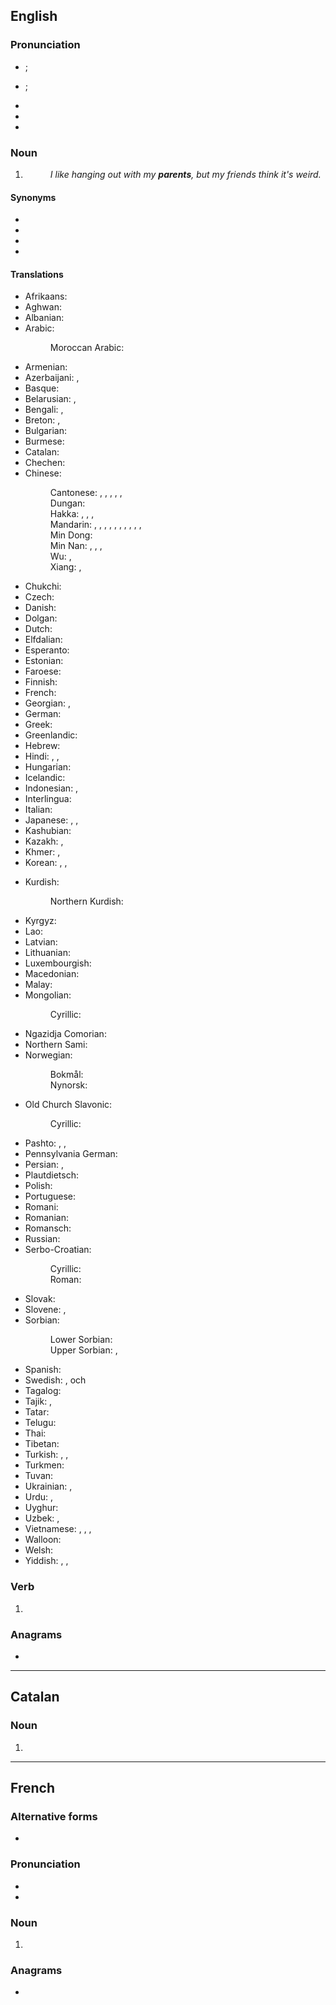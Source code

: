 ==English==

===Pronunciation===
* {{a|GenAm}} {{IPA|en|/ˈpɛɹənts/|/ˈpæɹənts/}}; {{enPR|pârʹ-ənts|părʹ-ənts}}
* {{a|RP}} {{IPA|en|/ˈpɛəɹənts/}}; {{enPR|pârʹ-ənts}}
* {{audio|en|en-us-parents.ogg|Audio (US)}}
* {{audio|en|En-uk-parents.ogg|Audio (UK)}}
* {{rhymes|en|ɛɹənts|æɹənts|ɛəɹənts|s=2}}

===Noun===
{{head|en|noun form}}

# {{plural of|en|parent}}
#: ''I like hanging out with my '''parents''', but my friends think it's weird.''

====Synonyms====
* {{l|en|folks}}
* {{l|en|parentals}}
* {{l|en|old fogies}}
* {{l|en|'rents}}

====Translations====
{{trans-top|one's parents}}
* Afrikaans: {{t+|af|ouers|p}}
* Aghwan: {{t|xag|𐔱𐔼𐕀𐔰𐔾𐔼𐕀}}
* Albanian: {{t+|sq|prind|m-p|alt=prindër}}
* Arabic: {{t|ar|وَالِدَانِ|m-d}}
*: Moroccan Arabic: {{t|ary|والدين|m|tr=wālidīn}}
* Armenian: {{t+|hy|ծնող|alt=ծնողներ}}
* Azerbaijani: {{t+|az|valideyn|p}}, {{t|az|ata-ana}}
* Basque: {{t+|eu|guraso}}
* Belarusian: {{t|be|бацька|m-p|alt=бацькі́}}, {{t|be|радзіцель|m-p|alt=радзі́целі}}
* Bengali: {{t|bn|মাতাপিতা}}, {{t|bn|অভিভাবক}}
* Breton: {{t+|br|tud|p}}, {{t+|br|kerent|p}}
* Bulgarian: {{t+|bg|родител|m-p|alt=роди́тели}}
* Burmese: {{t+|my|မိဘ}}
* Catalan: {{t+|ca|pares|m-p}}
* Chechen: {{t-needed|ce}}
* Chinese:
*: Cantonese: {{t|yue|父母|tr=fu6 mou5|}}, {{t|yue|雙親|}}, {{t|yue|双亲|tr=soeng1 can1|}}, {{t|yue|爹娘|tr=de1 noeng4|}}, {{t|yue|爺娘|}}, {{t|yue|爷娘|tr=je4 noeng4|}} {{qualifier|archaic}}
*: Dungan: {{t|dng|фуму}}
*: Hakka: {{t|hak|爺哀}}, {{t|hak|爷哀|tr=yà-ôi}}, {{t|hak|爺娘}}, {{t|hak|爷娘|tr=yà-ngiòng}}
*: Mandarin: {{t+|cmn|父母|tr=fùmǔ|}}, {{t+|cmn|爸媽|}}, {{t+|cmn|爸妈|tr=bàmā|}}, {{t+|cmn|雙親|}}, {{t+|cmn|双亲|tr=shuāngqīn|}}, {{t+|cmn|怙恃|tr=hùshì|}} {{qualifier|classical}}, {{t+|cmn|爹娘|tr=diēniáng|}}, {{t+|cmn|爺娘|}}, {{t+|cmn|爷娘|tr=yéniáng|}} {{qualifier|archaic}}, {{t+|cmn|爹媽|}}, {{t+|cmn|爹妈|tr=diēmā|}}
*: Min Dong: {{t|cdo|爸奶|tr=bâ-nā̤}}
*: Min Nan: {{t+|nan|爸母|tr=pē-bú|}}, {{t+|nan|父母|tr=hū-bió|}}, {{t+|nan|雙親|}}, {{t|nan|双亲|tr=siang-chhin|}}
*: Wu: {{t|wuu|爺娘}}, {{t|wuu|爷娘|tr=hhia nyian}}
*: Xiang: {{t|hsn|爺娘}}, {{t|hsn|爷娘|tr=ia2 nyian2}}
* Chukchi: {{t|ckt|яраԓьыт|tr=jaraḷʹyt}}
* Czech: {{t|cs|rodiče|p}}
* Danish: {{t+|da|forældre|c-p}}
* Dolgan: {{t|dlg|төрөппүттэр|tr=töröppütter}}
* Dutch: {{t+|nl|ouders|m-p}}
* Elfdalian: {{t|ovd|fuoreldrer|p}}
* Esperanto: {{t+|eo|gepatroj|p}}
* Estonian: {{t+|et|vanemad}}
* Faroese: {{t|fo|foreldur|n-p}}
* Finnish: {{t+|fi|vanhemmat|p}}
* French: {{t+|fr|parents|m-p}}
* Georgian: {{t|ka|მშობლები}}, {{t|ka|დედ-მამა}}
* German: {{t+|de|Eltern|p}}
* Greek: {{t+|el|γονέας|m-p|alt=γονείς}}
* Greenlandic: {{t|kl|angajoqqaaq|alt=angajoqqaat|p}}
* Hebrew: {{t|he|הוֹרִים|m-p|tr=horím}}
* Hindi: {{t|hi|माता-पिता|p}}, {{t|hi|मां-बाप|p}}, {{t+|hi|वालिदैन|m-p}}
* Hungarian: {{t+|hu|szülők|p}}
* Icelandic: {{t+|is|foreldrar|m-p}}
* Indonesian: {{t+|id|orangtua}}, {{t|id|ibu bapa}}
* Interlingua: {{t|ia|parentes}}
* Italian: {{t+|it|genitori|m-p}}
* Japanese: {{t+|ja|両親|tr=りょうしん, ryōshin}}, {{t+|ja|父母|tr=ふぼ, fubo}}, {{t|ja|ご両親|tr=ごりょうしん, go-ryōshin}} {{qualifier|honorific}}
* Kashubian: {{t|csb|starszi|m-p}}
* Kazakh: {{t+|kk|ата-ана}}, {{t|kk|әке-шеше}}
* Khmer: {{t|km|ឪពុកម្ដាយ}}, {{t+|km|មេបា}}
* Korean: {{t+|ko|부모(父母)}}, {{t+|ko|부모님}} {{qualifier|honorific}}, {{t+|ko|어버이}} {{qualifier|literary}}
{{trans-mid}}
* Kurdish:
*: Northern Kurdish: {{t+|kmr|dêbav}}
* Kyrgyz: {{t+|ky|ата-эне}}
* Lao: {{t|lo|ພໍ່ແມ່}}
* Latvian: {{t|lv|vecāki|m-p}}
* Lithuanian: {{t+|lt|tėvai|m-p}}
* Luxembourgish: {{t|lb|Elteren|p}}
* Macedonian: {{t+|mk|родител|m-p|alt=родители}}
* Malay: {{t+|ms|ibu bapa}}
* Mongolian:
*: Cyrillic: {{t|mn|[[эцэг]] [[эх]]}}
* Ngazidja Comorian: {{t|zdj|wazee|c2}}
* Northern Sami: {{t|se|váhnen|alt=váhnemat|p}}
* Norwegian:
*: Bokmål: {{t+|nb|foreldre|m-p}}
*: Nynorsk: {{t|nn|foreldre|m-p}}
* Old Church Slavonic:
*: Cyrillic: {{t|cu|родитель|m-p|alt=родители}}
* Pashto: {{t+|ps|ابوين|m-p|tr=abawáyn}}, {{t+|ps|اباخېل|m-p|tr=abāxél}}, {{t|ps|والدين|m-p|tr=wāledáyn}}
* Pennsylvania German: {{t|pdc|Eldre|p}}
* Persian: {{t|fa|[[پدر]] [[و]] [[مادر]]|tr=pedar va mâdar}}, {{t+|fa|والدین|tr=vâlidayn}}
* Plautdietsch: {{t|pdt|Elren|n-p}}
* Polish: {{t+|pl|rodzice|p}}
* Portuguese: {{t+|pt|pais|m-p}}
* Romani: {{t|rom|dada|m-p}}
* Romanian: {{t+|ro|părinte|m-p|alt=părinți}}
* Romansch: {{t|rm|geniturs|m-p}}
* Russian: {{t+|ru|родитель|alt=роди́тели|m-p}}
* Serbo-Croatian:
*: Cyrillic: {{t|sh|родитељ|m-p|alt=родитељи}}
*: Roman: {{t+|sh|roditelj|m-p|alt=roditelji}}
* Slovak: {{t+|sk|rodič|m-p|alt=rodičia}}
* Slovene: {{t|sl|starš|m-p|alt=starši}}, {{t|sl|roditelj|m-p|alt=rodítelji}}
* Sorbian:
*: Lower Sorbian: {{t|dsb|starjejšej|d}}
*: Upper Sorbian: {{t|hsb|starši|p}}, {{t|hsb|staršej|d}}
* Spanish: {{t+|es|padres|m-p}}
* Swedish: {{t+|sv|förälder|alt=föräldrar|c-p}}, {{t+|sv|mor}} och {{t+|sv|far}}
* Tagalog: {{t+|tl|magulang}}
* Tajik: {{t|tg|падару модар}}, {{t|tg|волидайн}}
* Tatar: {{t+|tt|ата-ана}}
* Telugu: {{t+|te|తల్లిదండ్రులు}}
* Thai: {{t|th|พ่อแม่}}
* Tibetan: {{t|bo|ཕ་མ}}
* Turkish: {{t+|tr|ebeveyn}}, {{t+|tr|ana baba}}, {{t|tr|anne-baba}}
* Turkmen: {{t|tk|ata-ene}}
* Tuvan: {{t|tyv|ада-ие}}
* Ukrainian: {{t+|uk|батько|m-p|alt=батьки́}}, {{t|uk|родитель|m-p|alt=роди́телі}}
* Urdu: {{t|ur|ماں باپ|p|tr=mā̃ bāp}}, {{t+|ur|والِدَین|m-p|tr=vālidain}}
* Uyghur: {{t|ug|ئاتا ـ ئانا}}
* Uzbek: {{t+|uz|ota-ona}}, {{t+|uz|volidayn}}
* Vietnamese: {{t+|vi|bố mẹ}}, {{t+|vi|cha mẹ}}, {{t|vi|ba mẹ}}, {{t+|vi|phụ huynh}}
* Walloon: {{t+|wa|parints|m-p}}
* Welsh: {{t+|cy|rhieni|m-p}}
* Yiddish: {{t|yi|טאַטע־מאַמע|p}}, {{t|yi|עלטערן|p}}, {{t|yi|עלטערנס|p}}
{{trans-bottom}}

===Verb===
{{head|en|verb form}}

# {{en-third-person singular of|parent}}

===Anagrams===
* {{anagrams|en|a=aenprst|Napster|Panters|Partens|arpents|entraps|panters|pastern|persant|trepans}}

----

==Catalan==

===Noun===
{{head|ca|noun form}}

# {{plural of|ca|parent}}

----

==French==

===Alternative forms===
* {{qualifier|archaic}} {{l|fr|parens}}

===Pronunciation===
* {{fr-IPA}}
* {{audio|fr|Fr-parents.ogg|Audio}}

===Noun===
{{head|fr|noun form|g=m}}

# {{plural of|fr|parent}}

===Anagrams===
* {{l|fr|arpents}}